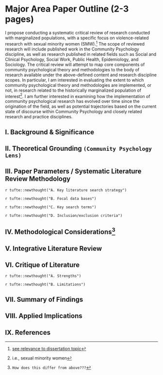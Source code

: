 # Major Area Paper Outline (2-3 pages)

I propose conducting a systematic critical review of research conducted with marginalized populations, with a specific focus on violence-related research with sexual minority women (SMW).^[[see relevance to dissertation topic](D-dissertationTopic.html)] The scope of reviewed research will include published work in the Community Psychology discipline, as well as research published in related fields such as Social and Clinical Psychology, Social Work, Public Health, Epidemiology, and Sociology. The critical review will attempt to map core components of community psychological theory and methodologies to the body of research available under the above-defined content and research discipline scopes. In particular, I am interested in evaluating the extent to which community psychological theory and methodologies are implemented, or not, in research related to the historically marginalized population of interest^[i.e., sexual minority women]. I am further interested in examining how the implementation of community psychological research has evolved over time since the origination of the field, as well as potential trajectories based on the current state of discourse within Community Psychology and closely related research and practice disciplines.

## I. Background \& Significance

## II. Theoretical Grounding `(Community Psychology Lens)`

## III. Paper Parameters / Systematic Literature Review Methodology

`r tufte::newthought("A. Key literature search strategy")`

`r tufte::newthought("B. Focal data bases")`

`r tufte::newthought("C. Key search terms")`

`r tufte::newthought("D. Inclusion/exclusion criteria")`

## IV. Methodological Considerations^[`How does this differ from above???`]

## V. Integrative Literature Review

## VI. Critique of Literature

`r tufte::newthought("A. Strengths")`

`r tufte::newthought("B. Limitations")`

## VII. Summary of Findings

## VIII. Applied Implications

## IX. References
